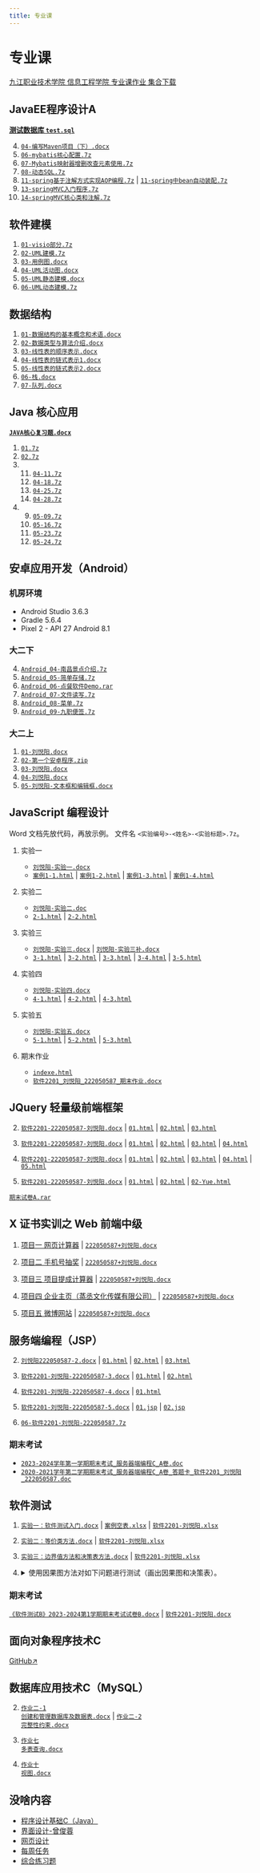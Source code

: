 ```yaml
---
title: 专业课
---
```


# 专业课

[九江职业技术学院 信息工程学院 专业课作业 集合下载](https://github.com/Yue-plus/JVTC.Yue.Zone/tree/main/static/%E4%B8%93%E4%B8%9A%E8%AF%BE%E4%BD%9C%E4%B8%9A)

## JavaEE程序设计A

**[测试数据库 `test.sql`](/专业课作业/JavaEE程序设计A/test.sql)**

04. <a target="_blank" href="/专业课作业/JavaEE程序设计A/04-编写Maven项目（下）.docx"><code>04-编写Maven项目（下）.docx</code></a>
06. <a target="_blank" href="/专业课作业/JavaEE程序设计A/06-mybatis核心配置.7z"><code>06-mybatis核心配置.7z</code></a>
07. <a target="_blank" href="/专业课作业/JavaEE程序设计A/07-Mybatis映射器增删改查元素使用.7z"><code>07-Mybatis映射器增删改查元素使用.7z</code></a>
08. <a target="_blank" href="/专业课作业/JavaEE程序设计A/08-动态SQL.7z"><code>08-动态SQL.7z</code></a>
11. <a target="_blank" href="/专业课作业/JavaEE程序设计A/11-spring基于注解方式实现AOP编程.7z"><code>11-spring基于注解方式实现AOP编程.7z</code></a>
    | <a target="_blank" href="/专业课作业/JavaEE程序设计A/11-spring中bean自动装配.7z"><code>11-spring中bean自动装配.7z</code></a>
13. <a target="_blank" href="/专业课作业/JavaEE程序设计A/13-springMVC入门程序.7z"><code>13-springMVC入门程序.7z</code></a>
14. <a target="_blank" href="/专业课作业/JavaEE程序设计A/14-springMVC核心类和注解.7z"><code>14-springMVC核心类和注解.7z</code></a>

## 软件建模

01. <a target="_blank" href="/专业课作业/软件建模/01-visio部分.7z"><code>01-visio部分.7z</code></a>
02. <a target="_blank" href="/专业课作业/软件建模/02-UML建模.7z"><code>02-UML建模.7z</code></a>
03. <a target="_blank" href="/专业课作业/软件建模/03-用例图.docx"><code>03-用例图.docx</code></a>
04. <a target="_blank" href="/专业课作业/软件建模/04-UML活动图.docx"><code>04-UML活动图.docx</code></a>
05. <a target="_blank" href="/专业课作业/软件建模/05-UML静态建模.docx"><code>05-UML静态建模.docx</code></a>
06. <a target="_blank" href="/专业课作业/软件建模/06-UML动态建模.7z"><code>06-UML动态建模.7z</code></a>

## 数据结构

01. <a target="_blank" href="/专业课作业/数据结构/01-数据结构的基本概念和术语.docx"><code>01-数据结构的基本概念和术语.docx</code></a>
02. <a target="_blank" href="/专业课作业/数据结构/02-数据类型与算法介绍.docx"><code>02-数据类型与算法介绍.docx</code></a>
03. <a target="_blank" href="/专业课作业/数据结构/03-线性表的顺序表示.docx"><code>03-线性表的顺序表示.docx</code></a>
04. <a target="_blank" href="/专业课作业/数据结构/04-线性表的链式表示1.docx"><code>04-线性表的链式表示1.docx</code></a>
05. <a target="_blank" href="/专业课作业/数据结构/05-线性表的链式表示2.docx"><code>05-线性表的链式表示2.docx</code></a>
06. <a target="_blank" href="/专业课作业/数据结构/06-栈.docx"><code>06-栈.docx</code></a>
07. <a target="_blank" href="/专业课作业/数据结构/06-栈.docx"><code>07-队列.docx</code></a>

## Java 核心应用

<strong><a target="_blank" href="/专业课作业/Java核心应用/JAVA核心复习题.docx"><code>JAVA核心复习题.docx</code></a></strong>

01. <a target="_blank" href="/专业课作业/Java核心应用/01.7z"><code>01.7z</code></a>
02. <a target="_blank" href="/专业课作业/Java核心应用/02.7z"><code>02.7z</code></a>
04.
    11. <a target="_blank" href="/专业课作业/Java核心应用/04-11.7z"><code>04-11.7z</code></a>
    18. <a target="_blank" href="/专业课作业/Java核心应用/04-18.7z"><code>04-18.7z</code></a>
    25. <a target="_blank" href="/专业课作业/Java核心应用/04-25.7z"><code>04-25.7z</code></a>
    28. <a target="_blank" href="/专业课作业/Java核心应用/04-28.7z"><code>04-28.7z</code></a>
05.
    09. <a target="_blank" href="/专业课作业/Java核心应用/05-09.7z"><code>05-09.7z</code></a>
    16. <a target="_blank" href="/专业课作业/Java核心应用/05-16.7z"><code>05-16.7z</code></a>
    23. <a target="_blank" href="/专业课作业/Java核心应用/05-23.7z"><code>05-23.7z</code></a>
    24. <a target="_blank" href="/专业课作业/Java核心应用/05-24.7z"><code>05-24.7z</code></a>

## 安卓应用开发（Android）

### 机房环境

- Android Studio 3.6.3
- Gradle 5.6.4
- Pixel 2 - API 27 Android 8.1

### 大二下

04. <a target="_blank" href="/专业课作业/安卓应用开发/Android_04-南昌景点介绍.7z"><code>Android_04-南昌景点介绍.7z</code></a>
05. <a target="_blank" href="/专业课作业/安卓应用开发/Android_05-简单存储.7z"><code>Android_05-简单存储.7z</code></a>
06. <a target="_blank" href="/专业课作业/安卓应用开发/Android_06-点餐软件Demo.rar"><code>Android_06-点餐软件Demo.rar</code></a>
07. <a target="_blank" href="/专业课作业/安卓应用开发/Android_07-文件读写.7z"><code>Android_07-文件读写.7z</code></a>
08. <a target="_blank" href="/专业课作业/安卓应用开发/Android_08-菜单.7z"><code>Android_08-菜单.7z</code></a>
09. <a target="_blank" href="/专业课作业/安卓应用开发/Android_09-九职便签.7z"><code>Android_09-九职便签.7z</code></a>

### 大二上

01. <a target="_blank" href="/专业课作业/安卓应用开发/01-刘悦阳.docx"><code>01-刘悦阳.docx</code></a>
02. <a target="_blank" href="/专业课作业/安卓应用开发/02-第一个安卓程序.zip"><code>02-第一个安卓程序.zip</code></a>
03. <a target="_blank" href="/专业课作业/安卓应用开发/03-刘悦阳.docx"><code>03-刘悦阳.docx</code></a>
04. <a target="_blank" href="/专业课作业/安卓应用开发/04-刘悦阳.docx"><code>04-刘悦阳.docx</code></a>
05. <a target="_blank" href="/专业课作业/安卓应用开发/05-刘悦阳-文本框和编辑框.docx"><code>05-刘悦阳-文本框和编辑框.docx</code></a>


## JavaScript 编程设计

Word 文档先放代码，再放示例。
文件名 `<实验编号>-<姓名>-<实验标题>.7z`。

01. 实验一
    - <a target="_blank" href="/专业课作业/JavaScript编程设计/01-刘悦阳-实验一/刘悦阳-实验一.docx"><code>刘悦阳-实验一.docx</code></a>
    - <a target="_blank" href="/专业课作业/JavaScript编程设计/01-刘悦阳-实验一/案例1-1.html"><code>案例1-1.html</code></a>
      | <a target="_blank" href="/专业课作业/JavaScript编程设计/01-刘悦阳-实验一/案例1-2.html"><code>案例1-2.html</code></a>
      | <a target="_blank" href="/专业课作业/JavaScript编程设计/01-刘悦阳-实验一/案例1-3.html"><code>案例1-3.html</code></a>
      | <a target="_blank" href="/专业课作业/JavaScript编程设计/01-刘悦阳-实验一/案例1-4.html"><code>案例1-4.html</code></a>

02. 实验二
    - <a target="_blank" href="/专业课作业/JavaScript编程设计/02-刘悦阳-实验二/刘悦阳-实验二.doc"><code>刘悦阳-实验二.doc</code></a>
    - <a target="_blank" href="/专业课作业/JavaScript编程设计/02-刘悦阳-实验二/2-1.html"><code>2-1.html</code></a>
      | <a target="_blank" href="/专业课作业/JavaScript编程设计/02-刘悦阳-实验二/2-2.html"><code>2-2.html</code></a>

03. 实验三
    - <a target="_blank" href="/专业课作业/JavaScript编程设计/03-刘悦阳-实验三/刘悦阳-实验三.docx"><code>刘悦阳-实验三.docx</code></a>
      | <a target="_blank" href="/专业课作业/JavaScript编程设计/03-刘悦阳-实验三/刘悦阳-实验三补.docx"><code>刘悦阳-实验三补.docx</code></a>
    - <a target="_blank" href="/专业课作业/JavaScript编程设计/03-刘悦阳-实验三/3-1.html"><code>3-1.html</code></a>
      | <a target="_blank" href="/专业课作业/JavaScript编程设计/03-刘悦阳-实验三/3-2.html"><code>3-2.html</code></a>
      | <a target="_blank" href="/专业课作业/JavaScript编程设计/03-刘悦阳-实验三/3-3.html"><code>3-3.html</code></a>
      | <a target="_blank" href="/专业课作业/JavaScript编程设计/03-刘悦阳-实验三/3-4.html"><code>3-4.html</code></a>
      | <a target="_blank" href="/专业课作业/JavaScript编程设计/03-刘悦阳-实验三/3-5.html"><code>3-5.html</code></a>

04. 实验四
    - <a target="_blank" href="/专业课作业/JavaScript编程设计/04-刘悦阳-实验四/刘悦阳-实验四.docx"><code>刘悦阳-实验四.docx</code></a>
    - <a target="_blank" href="/专业课作业/JavaScript编程设计/04-刘悦阳-实验四/4-1.html"><code>4-1.html</code></a>
      | <a target="_blank" href="/专业课作业/JavaScript编程设计/04-刘悦阳-实验四/4-2.html"><code>4-2.html</code></a>
      | <a target="_blank" href="/专业课作业/JavaScript编程设计/04-刘悦阳-实验四/4-3.html"><code>4-3.html</code></a>

05. 实验五
    - <a target="_blank" href="/专业课作业/JavaScript编程设计/05-刘悦阳-实验五/刘悦阳-实验五.docx"><code>刘悦阳-实验五.docx</code></a>
    - <a target="_blank" href="/专业课作业/JavaScript编程设计/05-刘悦阳-实验五/5-1.html"><code>5-1.html</code></a>
      | <a target="_blank" href="/专业课作业/JavaScript编程设计/05-刘悦阳-实验五/5-2.html"><code>5-2.html</code></a>
      | <a target="_blank" href="/专业课作业/JavaScript编程设计/05-刘悦阳-实验五/5-3.html"><code>5-3.html</code></a>

99. 期末作业
    - <a target="_blank" href="/专业课作业/JavaScript编程设计/99-刘悦阳-期末作业/index.html"><code>indexe.html</code></a>
    - <a target="_blank" href="/专业课作业/JavaScript编程设计/99-刘悦阳-期末作业/软件2201_刘悦阳_222050587_期末作业.docx"><code>软件2201_刘悦阳_222050587_期末作业.docx</code></a>

## JQuery 轻量级前端框架

02. <a target="_blank" href="/专业课作业/jQuery轻量级前端框架/02/软件2201-222050587-刘悦阳.docx"><code>软件2201-222050587-刘悦阳.docx</code></a>
    | <a target="_blank" href="/专业课作业/jQuery轻量级前端框架/02/01.html"><code>01.html</code></a>
    | <a target="_blank" href="/专业课作业/jQuery轻量级前端框架/02/02.html"><code>02.html</code></a>
    | <a target="_blank" href="/专业课作业/jQuery轻量级前端框架/02/03.html"><code>03.html</code></a>

03. <a target="_blank" href="/专业课作业/jQuery轻量级前端框架/03/软件2201-222050587-刘悦阳.docx"><code>软件2201-222050587-刘悦阳.docx</code></a>
    | <a target="_blank" href="/专业课作业/jQuery轻量级前端框架/03/01.html"><code>01.html</code></a>
    | <a target="_blank" href="/专业课作业/jQuery轻量级前端框架/03/02.html"><code>02.html</code></a>
    | <a target="_blank" href="/专业课作业/jQuery轻量级前端框架/03/03.html"><code>03.html</code></a>
    | <a target="_blank" href="/专业课作业/jQuery轻量级前端框架/03/04.html"><code>04.html</code></a>

04. <a target="_blank" href="/专业课作业/jQuery轻量级前端框架/04/软件2201-222050587-刘悦阳.docx"><code>软件2201-222050587-刘悦阳.docx</code></a>
    | <a target="_blank" href="/专业课作业/jQuery轻量级前端框架/04/01.html"><code>01.html</code></a>
    | <a target="_blank" href="/专业课作业/jQuery轻量级前端框架/04/02.html"><code>02.html</code></a>
    | <a target="_blank" href="/专业课作业/jQuery轻量级前端框架/04/03.html"><code>03.html</code></a>
    | <a target="_blank" href="/专业课作业/jQuery轻量级前端框架/04/04.html"><code>04.html</code></a>
    | <a target="_blank" href="/专业课作业/jQuery轻量级前端框架/04/05.html"><code>05.html</code></a>

05. <a target="_blank" href="/专业课作业/jQuery轻量级前端框架/05/软件2201-222050587-刘悦阳.docx"><code>软件2201-222050587-刘悦阳.docx</code></a>
    | <a target="_blank" href="/专业课作业/jQuery轻量级前端框架/05/01.html"><code>01.html</code></a>
    | <a target="_blank" href="/专业课作业/jQuery轻量级前端框架/05/02.html"><code>02.html</code></a>
    | <a target="_blank" href="/专业课作业/jQuery轻量级前端框架/05/02-Yue.html"><code>02-Yue.html</code></a>

<a target="_blank" href="/专业课作业/jQuery轻量级前端框架/期末试卷A.rar"><code>期末试卷A.rar</code></a>

## X 证书实训之 Web 前端中级

01. <a target="_blank" href="/专业课作业/X证书实训之Web前端中级/01/index.html">项目一 网页计算器</a>
    | <a target="_blank" href="/专业课作业/X证书实训之Web前端中级/01/222050587+刘悦阳.docx"><code>222050587+刘悦阳.docx</code></a>

02. <a target="_blank" href="/专业课作业/X证书实训之Web前端中级/02/index.html">项目二 手机号抽奖</a>
    | <a target="_blank" href="/专业课作业/X证书实训之Web前端中级/02/222050587+刘悦阳.docx"><code>222050587+刘悦阳.docx</code></a>

03. <a target="_blank" href="/专业课作业/X证书实训之Web前端中级/03/index.html">项目三 项目提成计算器</a>
    | <a target="_blank" href="/专业课作业/X证书实训之Web前端中级/03/222050587+刘悦阳.docx"><code>222050587+刘悦阳.docx</code></a>

04. <a target="_blank" href="/专业课作业/X证书实训之Web前端中级/04/index.html">项目四 企业主页（蒸丞文化传媒有限公司）</a>
    | <a target="_blank" href="/专业课作业/X证书实训之Web前端中级/04/222050587+刘悦阳.docx"><code>222050587+刘悦阳.docx</code></a>

05. <a target="_blank" href="/专业课作业/X证书实训之Web前端中级/05/index.html">项目五 微博网站</a>
    | <a target="_blank" href="/专业课作业/X证书实训之Web前端中级/05/222050587+刘悦阳.docx"><code>222050587+刘悦阳.docx</code></a>

## 服务端编程（JSP）

02. <a target="_blank" href="/专业课作业/服务端编程（JSP）/02/刘悦阳222050587-2.docx"><code>刘悦阳222050587-2.docx</code></a>
    | <a target="_blank" href="/专业课作业/服务端编程（JSP）/02/01.html"><code>01.html</code></a>
    | <a target="_blank" href="/专业课作业/服务端编程（JSP）/02/02.html"><code>02.html</code></a>
    | <a target="_blank" href="/专业课作业/服务端编程（JSP）/02/03.html"><code>03.html</code></a>

03. <a target="_blank" href="/专业课作业/服务端编程（JSP）/03/软件2201-刘悦阳-222050587-3.docx"><code>软件2201-刘悦阳-222050587-3.docx</code></a>
    | <a target="_blank" href="/专业课作业/服务端编程（JSP）/03/01.html"><code>01.html</code></a>
    | <a target="_blank" href="/专业课作业/服务端编程（JSP）/03/02.html"><code>02.html</code></a>

04. <a target="_blank" href="/专业课作业/服务端编程（JSP）/04/软件2201-刘悦阳-222050587-4.docx"><code>软件2201-刘悦阳-222050587-4.docx</code></a>
    | <a target="_blank" href="/专业课作业/服务端编程（JSP）/04/01.html"><code>01.html</code></a>

05. <a target="_blank" href="/专业课作业/服务端编程（JSP）/05/软件2201-刘悦阳-222050587-5.docx"><code>软件2201-刘悦阳-222050587-5.docx</code></a>
    | <a target="_blank" href="/专业课作业/服务端编程（JSP）/05/01.jsp"><code>01.jsp</code></a>
    | <a target="_blank" href="/专业课作业/服务端编程（JSP）/05/02.jsp"><code>02.jsp</code></a>

06. <a target="_blank" href="/专业课作业/服务端编程（JSP）/06-软件2201-刘悦阳-222050587.7z"><code>06-软件2201-刘悦阳-222050587.7z</code></a>

### 期末考试

- <a target="_blank" href="/专业课作业/服务端编程（JSP）/期末考试/2023-2024学年第一学期期末考试_服务器端编程C_A卷.doc">
    <code>2023-2024学年第一学期期末考试_服务器端编程C_A卷.doc</code>
  </a>
- <a target="_blank" href="/专业课作业/服务端编程（JSP）/期末考试/2020-2021学年第二学期期末考试_服务器端编程C_A卷_答题卡_软件2201_刘悦阳_222050587.doc">
    <code>2020-2021学年第二学期期末考试_服务器端编程C_A卷_答题卡_软件2201_刘悦阳_222050587.doc</code>
  </a>

## 软件测试

01. <a target="_blank" href="/专业课作业/软件测试B/01/实验一：软件测试入门.docx"><code>实验一：软件测试入门.docx</code></a>
    | <a target="_blank" href="/专业课作业/软件测试B/01/案例空表.xlsx"><code>案例空表.xlsx</code></a>
    | <a target="_blank" href="/专业课作业/软件测试B/01/软件2201-刘悦阳.xlsx"><code>软件2201-刘悦阳.xlsx</code></a>

02. <a target="_blank" href="/专业课作业/软件测试B/02/实验二：等价类方法.docx"><code>实验二：等价类方法.docx</code></a>
    | <a target="_blank" href="/专业课作业/软件测试B/02/软件2201-刘悦阳.xlsx"><code>软件2201-刘悦阳.xlsx</code></a>

03. <a target="_blank" href="/专业课作业/软件测试B/03/实验三：边界值方法和决策表方法.docx"><code>实验三：边界值方法和决策表方法.docx</code></a>
    | <a target="_blank" href="/专业课作业/软件测试B/03/软件2201-刘悦阳.xlsx"><code>软件2201-刘悦阳.xlsx</code></a>

04. <details>
    <summary>使用因果图方法对如下问题进行测试（画出因果图和决策表）。</summary>

    中国象棋中走马的说明如下：

    1. 如果落点在棋盘外，则不移动棋子；
    2. 如果落点与起点不构成日字型，则不移动棋子；
    3. 如果落点处有自己方棋子，则不移动棋子；
    4. 如果在落点方向的邻近交叉点有棋子（绊马腿），则不移动棋子；
    5. 如果不属于1-4条，且落点处无棋子，则移动棋子；
    6. 如果不属于1-4条，且落点处为对方棋子(非老将)，则移动棋子并除去对方棋子；
    7. 如果不属于1-4条，且落点处为对方老将，则移动棋子，并提示战胜对方，游戏结束。

    - <a target="_blank" href="/专业课作业/软件测试B/04-软件2201-刘悦阳.docx"><code>04-软件2201-刘悦阳.docx</code></a>

    - 因果图：

      ```mermaid
      graph TD
          A["落点在棋盘外"] -->|"是"| B["不移动棋子"]
          A -->|"否"| C["落点与起点构成日字型"]
          C -->|"否"| B
          C -->|"是"| D["落点处有自己方棋子"]
          D -->|"是"| B
          D -->|"否"| E["落点方向的邻近交叉点有棋子（绊马腿）"]
          E -->|"是"| B
          E -->|"否"| F["落点处无棋子"]
          F -->|"是"| G["移动棋子"]
          F -->|"否"| H["落点处为对方棋子（非老将）"]
          H -->|"是"| I["移动棋子并除去对方棋子"]
          H -->|"否"| J["落点处为对方老将"]
          J -->|"是"| K["移动棋子，并提示战胜对方，游戏结束"]
      ```

    - 决策表：

      > `-` 表示该条件不适用。

      | 落点在棋盘外 | 落点与起点构成日字型 | 落点处有自己方棋子 | 落点方向的邻近交叉点有棋子 | 落点处无棋子 | 落点处为对方棋子(非老将) | 落点处为对方老将 | 动作 |
      | :----: | :----: | :----: | :----: | :----: | :----: | :----: | :---- |
      | 是  | -  | -  | -  | -  | -  | -  | 不移动棋子 |
      | 否  | 否  | -  | -  | -  | -  | -  | 不移动棋子 |
      | 否  | 是  | 是  | -  | -  | -  | -  | 不移动棋子 |
      | 否  | 是  | 否  | 是  | -  | -  | -  | 不移动棋子 |
      | 否  | 是  | 否  | 否  | 是  |-   |-   |-   |
      | 否  | 是  | 否  |-   |-   |-   |-   |-   |
      | 否  |-   |-   |-   |-   |-   |-   |-   |
      
    </details>

### 期末考试

[`《软件测试B》2023-2024第1学期期末考试试卷B.docx`](/专业课作业/软件测试B/期末考试/《软件测试B》2023-2024第1学期期末考试试卷B.docx)
| [`软件2201-刘悦阳.docx`](/专业课作业/软件测试B/期末考试/软件2201-刘悦阳.docx)

## 面向对象程序技术C

[GitHub↗](https://github.com/Yue-plus/JVTC.Yue.Zone/tree/main/static/专业课作业/面向对象程序技术C)

## 数据库应用技术C（MySQL）

02. <a target="_blank" href="/专业课作业/数据库应用技术C（MySQL）/作业二-1 创建和管理数据库及数据表.docx"><code>作业二-1 创建和管理数据库及数据表.docx</code></a>
    | <a target="_blank" href="/专业课作业/数据库应用技术C（MySQL）/作业二-2 完整性约束.docx"><code>作业二-2 完整性约束.docx</code></a>

07. <a target="_blank" href="/专业课作业/数据库应用技术C（MySQL）/作业七 多表查询.docx"><code>作业七 多表查询.docx</code></a>
10. <a target="_blank" href="/专业课作业/数据库应用技术C（MySQL）/作业十 视图.docx"><code>作业十 视图.docx</code></a>

## 没啥内容

- [程序设计基础C（Java）](/docs/课程/专业课/程序设计基础C)
- [界面设计-曾俊蓉](/docs/课程/专业课/界面设计-曾俊蓉/第一章测试)
- [网页设计](/docs/课程/专业课/网页设计)
- [每周任务](/docs/课程/专业课/每周任务)
- [综合练习题](/docs/课程/专业课/综合练习题)
